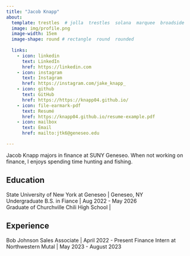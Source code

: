 ```yaml
---
title: "Jacob Knapp"
about:
  template: trestles  # jolla  trestles  solana  marquee  broadside
  image: img/profile.png
  image-width: 15em
  image-shape: round # rectangle  round  rounded
  
  links:
    - icon: linkedin
      text: LinkedIn
      href: https://linkedin.com
    - icon: instagram
      text: Instagram
      href: https://instagram.com/jake_knapp_
    - icon: github
      text: GitHub
      href: https://https://knapp04.github.io/
    - icon: file-earmark-pdf
      text: Resumé
      href: https://knapp04.github.io/resume-example.pdf
    - icon: mailbox
      text: Email
      href: mailto:jtk6@geneseo.edu

---
```



Jacob Knapp majors in finance at SUNY Geneseo. When not working on finance, I enjoys spending time hunting and fishing. 

## Education

State University of New York at Geneseo | Geneseo, NY <br>
Undergraduate B.S. in Fiance | Aug 2022 - May 2026 <br>
Graduate of Churchville Chili High School |

## Experience

Bob Johnson Sales Associate | April 2022 - Present
Finance Intern at Northwestern Mutal | May 2023 - August 2023


